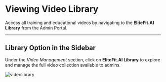 # Viewing Video Library

Access all training and educational videos by navigating to the <strong>EliteFit.AI Library</strong> from the Admin Portal.

---

## Library Option in the Sidebar

<div style={{ display: 'flex', alignItems: 'center', gap: '2rem', flexWrap: 'wrap' }}>
  <div style={{ flex: 1, minWidth: '250px' }}>
    <p>
      Under the <em>Video Management</em> section, click on <strong>EliteFit.AI Library</strong> to explore and manage the full video collection available to admins.
    </p>
  </div>

  <div style={{ flex: 1, minWidth: '250px' }}>
    <img
        src="/img/Vidlib.webp"
        alt="videolibrary"
        />
  </div>
</div>